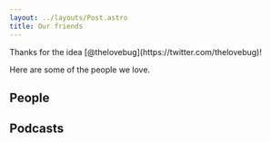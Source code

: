 ```yaml
---
layout: ../layouts/Post.astro
title: Our friends
---
```



<Credit>
Thanks for the idea [@thelovebug](https://twitter.com/thelovebug)!
</Credit>

Here are some of the people we love.

## People

<LinkList list={friendlinks}></LinkList>

## Podcasts

<LinkList list={podcasts}></LinkList>
